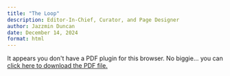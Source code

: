 ```yaml
---
title: "The Loop"
description: Editor-In-Chief, Curator, and Page Designer
author: Jazzmin Duncan
date: December 14, 2024
format: html
---
```



```{=html}
<object data="Loop.pdf" type="application/pdf" width="100%" height="100%" style="min-height:100vh;">
    <p>It appears you don't have a PDF plugin for this browser.
    No biggie... you can <a href="Loop.pdf">click here to
    download the PDF file.</a></p>
</object>
```